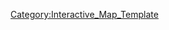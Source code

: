 {{overlay
|image = 6-3_Map.png
|width        = {{MapRatio|440|{{{ratio|1|mapwidth=1}}}}}
|height       = {{MapRatio|250|{{{ratio|1|mapheight=1}}}}}
|AjaxXMLRequest = {{{AjaxXMLRequest|0}}}

|columns      = 0
|grid         = 0

|highlight    = 0
|collapsible  = 0

|popupPrefix = World_6_3_

|overlayNoHeader = 0

|overlayHeaderText = World 6-3
|overlayHeaderTextLink = World 6
|overlayNoHeader = 
|overlayTemplateName = Template:World6-3
|categoryName  = World6-3
}}
<noinclude>
[[Category:Interactive_Map_Template]]
</noinclude>